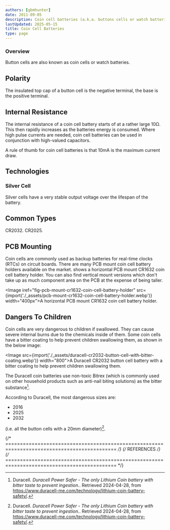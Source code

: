 ```yaml
---
authors: [gbmhunter]
date: 2011-09-05
description: Coin cell batteries (a.k.a. buttons cells or watch batteries) are a small, low energy and low power battery that can power small devices. They are commonly used in small, low-power consumer electronics such as calculators, remotes, and key fobs. They are also fitted to PCBs as backup batteries for things like real-time clocks (RTCs).
lastUpdated: 2025-05-15
title: Coin Cell Batteries
type: page
---
```


<WarningIsNotes />

### Overview

Button cells are also known as coin cells or watch batteries.

## Polarity

The insulated top cap of a button cell is the negative terminal, the base is the positive terminal.

## Internal Resistance

The internal resistance of a coin cell battery starts of at a rather large 10Ω. This then rapidly increases as the batteries energy is consumed. Where high pulse currents are needed, coin cell batteries can be used in conjunction with high-valued capacitors.

A rule of thumb for coin cell batteries is that 10mA is the maximum current draw.

## Technologies

### Silver Cell

Silver cells have a very stable output voltage over the lifespan of the battery.

## Common Types

CR2032. CR2025.

## PCB Mounting

Coin cells are commonly used as backup batteries for real-time clocks (RTCs) on circuit boards. There are many PCB mount coin cell battery holders available on the market. <IRef iref="fig-pcb-mount-cr1632-coin-cell-battery-holder" /> shows a horizontal PCB mount CR1632 coin cell battery holder. You can also find vertical mount versions which don't take up as much component area on the PCB at the expense of being taller.

<Image iref="fig-pcb-mount-cr1632-coin-cell-battery-holder" src={import('./_assets/pcb-mount-cr1632-coin-cell-battery-holder.webp')} width="400px">A horizontal PCB mount CR1632 coin cell battery holder.</Image>

## Dangers To Children

Coin cells are very dangerous to children if swallowed. They can cause severe internal burns due to the chemicals inside of them. Some coin cells have a bitter coating to help prevent children swallowing them, as shown in the below image:

<Image src={import('./_assets/duracell-cr2032-button-cell-with-bitter-coating.webp')} width="800">A Duracell CR2032 button cell battery with a bitter coating to help prevent children swallowing them.</Image>

The Duracell coin batteries use non-toxic Bitrex (which is commonly used on other household products such as anti-nail biting solutions) as the bitter substance[^duracell-power-safer].

According to Duracell, the most dangerous sizes are:

* 2016
* 2025
* 2032

(i.e. all the button cells with a 20mm diameter)[^duracell-power-safer].

{/* ============================================================================================ */}
{/* REFERENCES */}
{/* ============================================================================================ */}

[^duracell-power-safer]: Duracell. _Duracell Power Safer - The only Lithium Coin battery with bitter taste to prevent ingestion._. Retrieved 2024-04-28, from https://www.duracell-me.com/technology/lithium-coin-battery-safety/.
